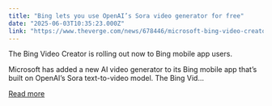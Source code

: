 ```yaml
---
title: "Bing lets you use OpenAI’s Sora video generator for free"
date: "2025-06-03T10:35:23.000Z"
link: "https://www.theverge.com/news/678446/microsoft-bing-video-creator-openai-sora-ai-generator"
---
```


The Bing Video Creator is rolling out now to Bing mobile app users.

Microsoft has added a new AI video generator to its Bing mobile app that’s built on OpenAI’s Sora text-to-video model. The Bing Vid...

[Read more](https://www.theverge.com/news/678446/microsoft-bing-video-creator-openai-sora-ai-generator)
